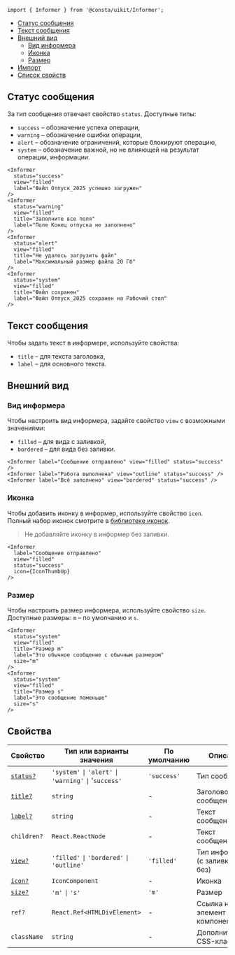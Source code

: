 


```tsx
import { Informer } from '@consta/uikit/Informer';
```

<MdxMenu>

- [Статус сообщения](#статус-сообщения)
- [Текст сообщения](#текст-сообщения)
- [Внешний вид](#внешний-вид)
  - [Вид информера](#вид-информера)
  - [Иконка](#иконка)
  - [Размер](#размер)
- [Импорт](#импорт)
- [Список свойств](#свойства)

</MdxMenu>

## Статус сообщения

За тип сообщения отвечает свойство `status`. Доступные типы:

- `success` – обозначение успеха операции,
- `warning` – обозначение ошибки операции,
- `alert` – обозначение ограничений, которые блокируют операцию,
- `system` – обозначение важной, но не влияющей на результат операции, информации.

<MdxTabs>

```tsx
<Informer
  status="success"
  view="filled"
  label="Файл Отпуск_2025 успешно загружен"
/>
<Informer
  status="warning"
  view="filled"
  title="Заполните все поля"
  label="Поле Конец отпуска не заполнено"
/>
<Informer
  status="alert"
  view="filled"
  title="Не удалось загрузить файл"
  label="Максимальный размер файла 20 Гб"
/>
<Informer
  status="system"
  view="filled"
  title="Файл сохранен"
  label="Файл Отпуск_2025 сохранен на Рабочий стол"
/>
```

<InformerExampleStatus />

</MdxTabs>

## Текст сообщения

Чтобы задать текст в информере, используйте свойства:

- `title` – для текста заголовка,
- `label` – для основного текста.

## Внешний вид

### Вид информера

Чтобы настроить вид информера, задайте свойство `view` с возможными значениями:

- `filled` – для вида с заливкой,
- `bordered` – для вида без заливки.

<MdxTabs>

```tsx
<Informer label="Сообщение отправлено" view="filled" status="success" />
<Informer label="Работа выполнена" view="outline" status="success" />
<Informer label="Всё заполнено" view="bordered" status="success" />
```

<InformerExampleView />

</MdxTabs>

### Иконка

Чтобы добавить иконку в информер, используйте свойство `icon`. Полный набор иконок смотрите в [библиотеке иконок](##LIBS.LIB/lib:icons).

> Не добавляйте иконку в информер без заливки.

<MdxTabs>

```tsx
<Informer
  label="Сообщение отправлено"
  view="filled"
  status="success"
  icon={IconThumbUp}
/>
```

<InformerExampleIcon />

</MdxTabs>

### Размер

Чтобы настроить размер информера, используйте свойство `size`. Доступные размеры: `m` – по умолчанию и `s`.

<MdxTabs>

```tsx
<Informer
  status="system"
  view="filled"
  title="Размер m"
  label="Это обычное сообщение с обычным размером"
  size="m"
/>
<Informer
  status="system"
  view="filled"
  title="Размер s"
  label="Это сообщение поменьше"
  size="s"
/>
```

<InformerExampleSize />

</MdxTabs>

## Свойства

| Свойство                     | Тип или варианты значения                                                                                | По умолчанию | Описание                           |
| ---------------------------- | -------------------------------------------------------------------------------------------------------- | ------------ | ---------------------------------- |
| [`status?`](#тип-сообщения)  | `'system'` <code>&#124;</code> `'alert'` <code>&#124;</code> `'warning'` <code>&#124;</code> '`success'` | `'success'`  | Тип сообщения                      |
| [`title?`](#текст-сообщения) | `string`                                                                                                 | -            | Заголовок сообщения                |
| [`label?`](#текст-сообщения) | `string`                                                                                                 | -            | Текст сообщения                    |
| `children?`                  | `React.ReactNode`                                                                                        | -            | Текст сообщения                    |
| [`view?`](#внешний-вид)      | `'filled'` <code>&#124;</code> `'bordered'` <code>&#124;</code> `'outline'`                              | `'filled'`   | Тип информера (с заливкой или без) |
| [`icon?`](#внешний-вид)      | `IconComponent`                                                                                          | -            | Иконка                             |
| [`size?`](#размер)           | `'m'` <code>&#124;</code> `'s'`                                                                          | `'m'`        | Размер                             |
| `ref?`                       | `React.Ref<HTMLDivElement>`                                                                              | -            | Ссылка на DOM-элемент компонента   |
| `className`                  | `string`                                                                                                 | -            | Дополнительный CSS-класс           |
